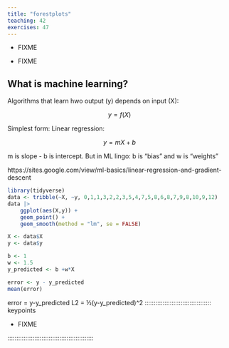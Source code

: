 ```yaml
---
title: "forestplots"
teaching: 42
exercises: 47
---
```


:::::::::::::::::::::::::::::::::::::: questions 

- FIXME

::::::::::::::::::::::::::::::::::::::::::::::::

::::::::::::::::::::::::::::::::::::: objectives

- FIXME

::::::::::::::::::::::::::::::::::::::::::::::::

## What is machine learning?

Algorithms that learn hwo output (y) depends on input (X):

$$y = f(X) $$

Simplest form: Linear regression:

$$y = mX + b$$

m is slope - b is intercept. But in ML lingo:
b is "bias" and w is "weights"


https://sites.google.com/view/ml-basics/linear-regression-and-gradient-descent


```r

library(tidyverse)
data <- tribble(~X, ~y, 0,1,1,3,2,2,3,5,4,7,5,8,6,8,7,9,8,10,9,12)
data |> 
    ggplot(aes(X,y)) +
    geom_point() +
    geom_smooth(method = "lm", se = FALSE)
```


```r
X <- data$X 
y <- data$y
```

```r
b <- 1
w <- 1.5
y_predicted <- b +w*X

error <- y - y_predicted
mean(error)
```


error = y-y_predicted
L2 = ½(y-y_predicted)^2
::::::::::::::::::::::::::::::::::::: keypoints 

- FIXME

::::::::::::::::::::::::::::::::::::::::::::::::